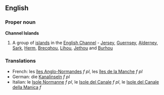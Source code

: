 ==English==

===Proper noun===
{{wikipedia}}
'''Channel Islands'''
# A group of [[island]]s in the [[English Channel]] - [[Jersey]], [[Guernsey]], [[Alderney]], [[Sark]], [[Herm]], [[Brecqhou]], [[Lihou]], [[Jethou]] and [[Burhou]] 

===Translations===
*French: les [[îles Anglo-Normandes]] ''f pl'', les [[îles de la Manche]] ''f pl''
*German: die [[Kanalinseln]] ''f pl''
*Italian: le [[Isole Normanne]] ''f pl'', le [[Isole del Canale]] ''f pl'', le [[Isole del Canale della Manica]] ''f''